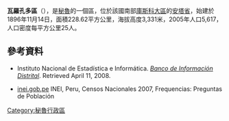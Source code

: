 '''瓦羅孔多區'''（{{lang-es|Distrito de Huarocondo}}），是[[秘魯|秘魯]]的一個區，位於該國南部[[庫斯科大區|庫斯科大區]]的[[安塔省|安塔省]]，始建於1896年11月14日，面積228.62平方公里，海拔高度3,331米，2005年人口5,617，人口密度每平方公里25人。

==參考資料==
*{{es icon}} Instituto Nacional de Estadística e Informática. ''[https://web.archive.org/web/20080423164200/http://desa.inei.gob.pe/mapas/bid/ Banco de Información Distrital]''. Retrieved April 11, 2008.
*[https://web.archive.org/web/20130127005551/http://iinei.inei.gob.pe/iinei/RedatamCpv2007.asp?id=ResultadosCensales%3Fori%3DC inei.gob.pe] INEI, Peru, Censos Nacionales 2007, Frequencias: Preguntas de Población

{{Peru-geo-stub}}
[[Category:秘魯行政區|Category:秘魯行政區]]
